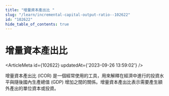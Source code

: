 ```yaml
---
title: "增量資本產出比 "
slug: "/learn/incremental-capital-output-ratio--102622"
id: "102622"
hide_table_of_contents: true
---
```



# 增量資本產出比 

<ArticleMeta id={102622} updatedAt={'2023-09-26 13:59:02'} />
<div className='border-solid border-b border-t-0 my-4 border-[var(--ifm-color-gray-300)]' />

增量資本產出比 (ICOR) 是一個經常使用的工具，用來解釋在經濟中進行的投資水平與隨後國內生產總值 (GDP) 增加之間的關係。增量資本產出比表示需要產生額外產出的單位資本或投資。
